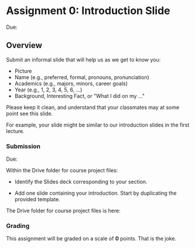 
# Assignment 0: Introduction Slide

<UnderDevelopment display={true} />

Due: <AssignmentDueDateTime assignmentKey={calendarData.assignments.assignment_0} />

## Overview

Submit an informal slide that will help us as we get to know you:

- Picture
- Name (e.g., preferred, formal, pronouns, pronunciation)
- Academics (e.g., majors, minors, career goals)
- Year (e.g., 1, 2, 3, 4, 5, 6, ...)
- Background, Interesting Fact, or "What I did on my ..."

Please keep it clean, and understand that your classmates may at some point see this slide.

For example, your slide might be similar to our introduction slides in the first lecture.

### Submission

Due: <AssignmentDueDateTime assignmentKey={calendarData.assignments.assignment_0} />

Within the Drive folder for course project files:

- Identify the Slides deck corresponding to your section.

- Add one slide containing your introduction. Start by duplicating the provided template.

The Drive folder for course project files is here:

<CourseDataLink linkKey={courseData.linkDriveProjectFiles} outerComponent="p"/>

### Grading

This assignment will be graded on a scale of __0__ points. That is the joke.

